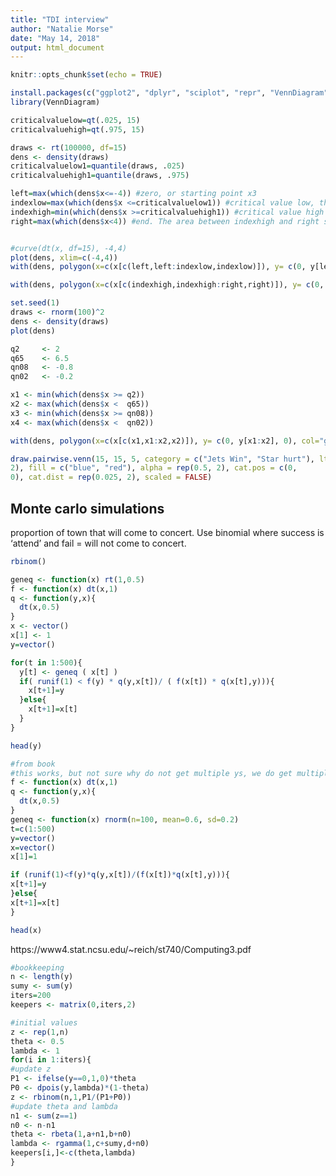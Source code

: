 ```yaml
---
title: "TDI interview"
author: "Natalie Morse"
date: "May 14, 2018"
output: html_document
---
```


```r
knitr::opts_chunk$set(echo = TRUE)
```

```r

install.packages(c("ggplot2", "dplyr", "sciplot", "repr", "VennDiagram"))
library(VennDiagram)
```

```r

criticalvaluelow=qt(.025, 15)
criticalvaluehigh=qt(.975, 15)

draws <- rt(100000, df=15)
dens <- density(draws)
criticalvaluelow1=quantile(draws, .025)
criticalvaluehigh1=quantile(draws, .975)

left=max(which(dens$x<=-4)) #zero, or starting point x3
indexlow=max(which(dens$x <=criticalvaluelow1)) #critical value low, the area between left and indexlow should be 0.025 (half the allowable 0.05)
indexhigh=min(which(dens$x >=criticalvaluehigh1)) #critical value high x1
right=max(which(dens$x<4)) #end. The area between indexhigh and right should be 0.025


#curve(dt(x, df=15), -4,4)
plot(dens, xlim=c(-4,4))
with(dens, polygon(x=c(x[c(left,left:indexlow,indexlow)]), y= c(0, y[left:indexlow], 0), col="gray")) #low tail

with(dens, polygon(x=c(x[c(indexhigh,indexhigh:right,right)]), y= c(0, y[indexhigh:right], 0), col="gray")) #high tail
```


```r
set.seed(1)
draws <- rnorm(100)^2
dens <- density(draws)
plot(dens)

q2     <- 2
q65    <- 6.5
qn08   <- -0.8
qn02   <- -0.2

x1 <- min(which(dens$x >= q2))  
x2 <- max(which(dens$x <  q65))
x3 <- min(which(dens$x >= qn08))  
x4 <- max(which(dens$x <  qn02))

with(dens, polygon(x=c(x[c(x1,x1:x2,x2)]), y= c(0, y[x1:x2], 0), col="gray"))
```


```r
draw.pairwise.venn(15, 15, 5, category = c("Jets Win", "Star hurt"), lty = rep("blank", 
2), fill = c("blue", "red"), alpha = rep(0.5, 2), cat.pos = c(0, 
0), cat.dist = rep(0.025, 2), scaled = FALSE)
```


## Monte carlo simulations

proportion of town that will come to concert.
Use binomial where success is 'attend' and fail = will not come to concert.
```r
rbinom()
```


```r
geneq <- function(x) rt(1,0.5)
f <- function(x) dt(x,1)
q <- function(y,x){
  dt(x,0.5)
}
x <- vector()
x[1] <- 1
y=vector()

for(t in 1:500){
  y[t] <- geneq ( x[t] )
  if( runif(1) < f(y) * q(y,x[t])/ ( f(x[t]) * q(x[t],y))){
    x[t+1]=y
  }else{
    x[t+1]=x[t]
  }
}

head(y)
```


```r
#from book
#this works, but not sure why do not get multiple ys, we do get multiple xs
f <- function(x) dt(x,1)
q <- function(y,x){
  dt(x,0.5)
}
geneq <- function(x) rnorm(n=100, mean=0.6, sd=0.2)
t=c(1:500)
y=vector()
x=vector()
x[1]=1

if (runif(1)<f(y)*q(y,x[t])/(f(x[t])*q(x[t],y))){
x[t+1]=y
}else{
x[t+1]=x[t]
}

head(x)

```

https://www4.stat.ncsu.edu/~reich/st740/Computing3.pdf
```r
#bookkeeping
n <- length(y)
sumy <- sum(y)
iters=200
keepers <- matrix(0,iters,2)

#initial values
z <- rep(1,n)
theta <- 0.5
lambda <- 1
for(i in 1:iters){
#update z
P1 <- ifelse(y==0,1,0)*theta
P0 <- dpois(y,lambda)*(1-theta)
z <- rbinom(n,1,P1/(P1+P0))
#update theta and lambda
n1 <- sum(z==1)
n0 <- n-n1
theta <- rbeta(1,a+n1,b+n0)
lambda <- rgamma(1,c+sumy,d+n0)
keepers[i,]<-c(theta,lambda)
}

```

